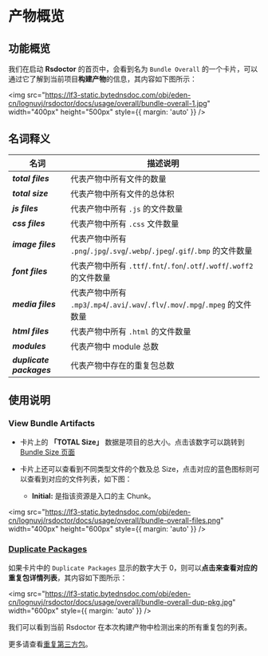 # 产物概览

## 功能概览

我们在启动 **Rsdoctor** 的首页中，会看到名为 `Bundle Overall` 的一个卡片，可以通过它了解到当前项目**构建产物**的信息，其内容如下图所示：

<img
  src="https://lf3-static.bytednsdoc.com/obj/eden-cn/lognuvj/rsdoctor/docs/usage/overall/bundle-overall-1.jpg"
  width="400px"
  height="500px"
  style={{ margin: 'auto' }}
/>

## 名词释义

| 名词                             | 描述说明                                                                           |
| -------------------------------- | ---------------------------------------------------------------------------------- |
| <b><i>total files</i></b>        | 代表产物中所有文件的数量                                                           |
| <b><i>total size</i></b>         | 代表产物中所有文件的总体积                                                         |
| <b><i>js files</i></b>           | 代表产物中所有 `.js` 的文件数量                                                    |
| <b><i>css files</i></b>          | 代表产物中所有 `.css` 文件数量                                                     |
| <b><i>image files</i></b>        | 代表产物中所有 `.png`/`.jpg`/`.svg`/`.webp`/`.jpeg`/`.gif`/`.bmp` 的文件数量       |
| <b><i>font files</i></b>         | 代表产物中所有 `.ttf`/`.fnt`/`.fon`/`.otf`/`.woff`/`.woff2` 的文件数量             |
| <b><i>media files</i></b>        | 代表产物中所有 `.mp3`/`.mp4`/`.avi`/`.wav`/`.flv`/`.mov`/`.mpg`/`.mpeg` 的文件数量 |
| <b><i>html files</i></b>         | 代表产物中所有 `.html` 的文件数量                                                  |
| <b><i>modules</i></b>            | 代表产物中 module 总数                                                             |
| <b><i>duplicate packages</i></b> | 代表产物中存在的重复包总数                                                         |

## 使用说明

### View Bundle Artifacts

- 卡片上的 **「TOTAL Size」** 数据是项目的总大小。点击该数字可以跳转到 [Bundle Size 页面](./bundle-size.mdx)

- 卡片上还可以查看到不同类型文件的个数及总 Size，点击对应的蓝色图标则可以查看到对应的文件列表，如下图：
  - **Initial:** 是指该资源是入口的主 Chunk。

<img
  src="https://lf3-static.bytednsdoc.com/obj/eden-cn/lognuvj/rsdoctor/docs/usage/overall/bundle-overall-files.png"
  width="400px"
  height="600px"
  style={{ margin: 'auto' }}
/>

### [Duplicate Packages](../../blog/topic/duplicate-pkg-problem.mdx)

如果卡片中的 `Duplicate Packages` 显示的数字大于 0，则可以**点击来查看对应的重复包详情列表**，其内容如下图所示：

<img
  src="https://lf3-static.bytednsdoc.com/obj/eden-cn/lognuvj/rsdoctor/docs/usage/overall/bundle-overall-dup-pkg.jpg"
  width="600px"
  style={{ margin: 'auto' }}
/>

我们可以看到当前 Rsdoctor 在本次构建产物中检测出来的所有重复包的列表。

更多请查看[重复第三方包](/guide/usage/bundle-alerts)。
